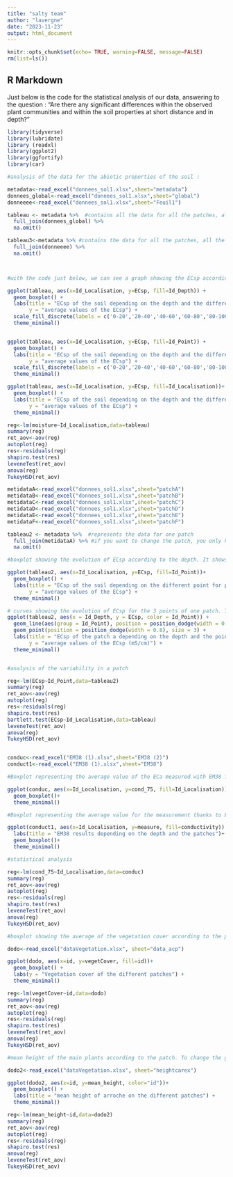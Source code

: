 ---
title: "salty team"
author: "lavergne"
date: "2023-11-23"
output: html_document
---

```{r setup, include=FALSE}
knitr::opts_chunk$set(echo= TRUE, warning=FALSE, message=FALSE)
rm(list=ls())
```

## R Markdown

Just below is the code for the statistical analysis of our data, answering to the question : "Are there any significant differences within the observed plant communities and within the soil properties at short distance and in depth? "

```{r}
library(tidyverse)
library(lubridate)
library (readxl)
library(ggplot2)
library(ggfortify)
library(car)

```

```{r}
#analysis of the data for the abiotic properties of the soil : 

metadata<-read_excel("donnees_sol1.xlsx",sheet="metadata")
donnees_global<-read_excel("donnees_sol1.xlsx",sheet="global")
donneeee<-read_excel("donnees_sol1.xlsx",sheet="Feuil1")

tableau <- metadata %>%  #contains all the data for all the patches, all the point and all the depth
  full_join(donnees_global) %>% 
  na.omit()

tableau3<-metadata %>% #contains the data for all the patches, all the points, but at one predefined depth. This depth could be change by modifing the structure of the data sheet
  full_join(donneeee) %>% 
  na.omit()



#with the code just below, we can see a graph showing the ECsp according to the localisation and the depth. To see the same thing with the moisture, change and write "y= moisture"

ggplot(tableau, aes(x=Id_Localisation, y=ECsp, fill=Id_Depth)) +
  geom_boxplot() +
  labs(title = "ECsp of the soil depending on the depth and the different patches",
       y = "average values of the ECsp") +
  scale_fill_discrete(labels = c('0-20','20-40','40-60','60-80','80-100','100-120'))+
  theme_minimal()


ggplot(tableau, aes(x=Id_Localisation, y=ECsp, fill=Id_Point)) +
  geom_boxplot() +
  labs(title = "ECsp of the soil depending on the depth and the different patches",
       y = "average values of the ECsp") +
  scale_fill_discrete(labels = c('0-20','20-40','40-60','60-80','80-100','100-120'))+
  theme_minimal()

ggplot(tableau, aes(x=Id_Localisation, y=ECsp, fill=Id_Localisation))+
  geom_boxplot() +
  labs(title = "ECsp of the soil depending on the depth and the different patches",
       y = "average values of the ECsp") +
  theme_minimal()

reg<-lm(moisture~Id_Localisation,data=tableau)
summary(reg)
ret_aov<-aov(reg)
autoplot(reg)
res<-residuals(reg)
shapiro.test(res)
leveneTest(ret_aov)
anova(reg)
TukeyHSD(ret_aov)

metidataA<-read_excel("donnees_sol1.xlsx",sheet="patchA")
metidataB<-read_excel("donnees_sol1.xlsx",sheet="patchB")
metidataC<-read_excel("donnees_sol1.xlsx",sheet="patchC")
metidataD<-read_excel("donnees_sol1.xlsx",sheet="patchD")
metidataE<-read_excel("donnees_sol1.xlsx",sheet="patchE")
metidataF<-read_excel("donnees_sol1.xlsx",sheet="patchF")

tableau2 <- metadata %>%  #represents the data for one patch
  full_join(metidataA) %>% #if you want to change the patch, you only have to change the letter #in metidata
  na.omit()

#boxplot showing the evolution of ECsp according to the depth. It shows the differences in a same patch. To see the same thing with the moisture, change and write "y= moisture" 

ggplot(tableau2, aes(x=Id_Localisation, y=ECsp, fill=Id_Point))+
  geom_boxplot() +
  labs(title = "ECsp of the soil depending on the different point for patch a",
       y = "average values of the ECsp") +
  theme_minimal()

# curves showing the evolution of ECsp for the 3 points of one patch. To see the same thing with the moisture, change and write "y= moisture"
ggplot(tableau2, aes(x = Id_Depth, y = ECsp, color = Id_Point)) +
  geom_line(aes(group = Id_Point), position = position_dodge(width = 0.8), size = 1) +
  geom_point(position = position_dodge(width = 0.8), size = 3) +
  labs(title = "ECsp of the patch a depending on the depth and the point",
       y = "average values of the ECsp (mS/cm)") +
  theme_minimal()


#analysis of the variability in a patch

reg<-lm(ECsp~Id_Point,data=tableau2)
summary(reg)
ret_aov<-aov(reg)
autoplot(reg)
res<-residuals(reg)
shapiro.test(res)
bartlett.test(ECsp~Id_Localisation,data=tableau)
leveneTest(ret_aov)
anova(reg)
TukeyHSD(ret_aov)



```

```{r, echo=TRUE}

conduc<-read_excel("EM38 (1).xlsx",sheet="EM38 (2)")
conduct1<-read_excel("EM38 (1).xlsx",sheet="EM38")

#Boxplot representing the average value of the ECa measured with EM38 from 0 to 35cm in depth according to the patch. To see the same thing with other depth, change and write "y= cond_75" for example

ggplot(conduc, aes(x=Id_Localisation, y=cond_75, fill=Id_Localisation)) +
  geom_boxplot()+
  theme_minimal()

#Boxplot representing the average value for the measurement thanks to EM38 at different depth :0-35, 0-75 (which was measured thanks to 2 different methods) and 0-150

ggplot(conduct1, aes(x=Id_Localisation, y=measure, fill=conductivity)) +
  labs(title = "EM38 results depending on the depth and the patches")+
  geom_boxplot()+
  theme_minimal()

#statistical analysis

reg<-lm(cond_75~Id_Localisation,data=conduc)
summary(reg)
ret_aov<-aov(reg)
autoplot(reg)
res<-residuals(reg)
shapiro.test(res)
leveneTest(ret_aov)
anova(reg)
TukeyHSD(ret_aov)

```
```{r,echo=TRUE}

#boxplot showing the average of the vegetation cover according to the patch

dodo<-read_excel("dataVegetation.xlsx", sheet="data_acp")

ggplot(dodo, aes(x=id, y=vegetCover, fill=id))+
  geom_boxplot() +
  labs(y = "Vegetation cover of the different patches") +
  theme_minimal()

reg<-lm(vegetCover~id,data=dodo)
summary(reg)
ret_aov<-aov(reg)
autoplot(reg)
res<-residuals(reg)
shapiro.test(res)
leveneTest(ret_aov)
anova(reg)
TukeyHSD(ret_aov)
```

```{r, echo=TRUE}

#mean height of the main plants according to the patch. To change the genus of the plant, you only have to write "heightsalicornia" or "heightcarex" in stead of heighthalimione"

dodo2<-read_excel("dataVegetation.xlsx", sheet="heightcarex")

ggplot(dodo2, aes(x=id, y=mean_height, color="id"))+
  geom_boxplot() +
  labs(title = "mean height of arroche on the different patches") +
  theme_minimal()

reg<-lm(mean_height~id,data=dodo2)
summary(reg)
ret_aov<-aov(reg)
autoplot(reg)
res<-residuals(reg)
shapiro.test(res)
anova(reg)
leveneTest(ret_aov)
TukeyHSD(ret_aov)

```
